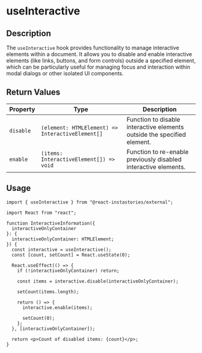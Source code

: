 # useInteractive

## Description

The `useInteractive` hook provides functionality to manage interactive elements within a document.
It allows you to disable and enable interactive elements (like links, buttons, and form controls) outside a specified element, which can be particularly useful for managing focus and interaction within modal dialogs or other isolated UI components.

## Return Values

| Property  | Type                                             | Description                                                             |
| --------- | ------------------------------------------------ | ----------------------------------------------------------------------- |
| `disable` | `(element: HTMLElement) => InteractiveElement[]` | Function to disable interactive elements outside the specified element. |
| `enable`  | `(items: InteractiveElement[]) => void`          | Function to re-enable previously disabled interactive elements.         |

## Usage

```tsx copy
import { useInteractive } from "@react-instastories/external";

import React from "react";

function InteractiveInformation({
  interactiveOnlyContainer
}: {
  interactiveOnlyContainer: HTMLElement;
}) {
  const interactive = useInteractive();
  const [count, setCount] = React.useState(0);

  React.useEffect(() => {
    if (!interactiveOnlyContainer) return;

    const items = interactive.disable(interactiveOnlyContainer);

    setCount(items.length);

    return () => {
      interactive.enable(items);

      setCount(0);
    };
  }, [interactiveOnlyContainer]);

  return <p>Count of disabled items: {count}</p>;
}
```
